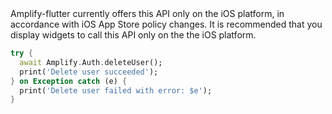 <Callout>
  Amplify-flutter currently offers this API only on the iOS platform, in
  accordance with iOS App Store policy changes. It is recommended that you
  display widgets to call this API only on the the iOS platform.
</Callout>

```dart
try {
  await Amplify.Auth.deleteUser();
  print('Delete user succeeded');
} on Exception catch (e) {
  print('Delete user failed with error: $e');
}
```

